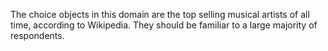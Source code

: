\begin{tcolorbox}
Which one of the following musical artists do you like the best?

\begin{enumerate}[label=\alph*.]
	\item The Beatles
	\item Elvis Presley
	\item Michael Jackson
	\item Madonna
	\item Elton John
\end{enumerate}
\end{tcolorbox}

The choice objects in this domain are the top selling musical artists of all time, according to Wikipedia.
They should be familiar to a large majority of respondents.
